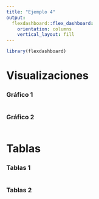 ---
title: "Ejemplo 4"
output: 
  flexdashboard::flex_dashboard:
    orientation: columns
    vertical_layout: fill
---

```{r setup, include=FALSE}
library(flexdashboard)
```

Visualizaciones {data-icon="fa-signal"}
===================================== 
    
### Gráfico 1
    
```{r}
```
    
### Gráfico 2

```{r}
```
   
Tablas {data-icon="fa-table"}
=====================================     

### Tablas 1
    
```{r}
```
    
### Tablas 2

```{r}
```
